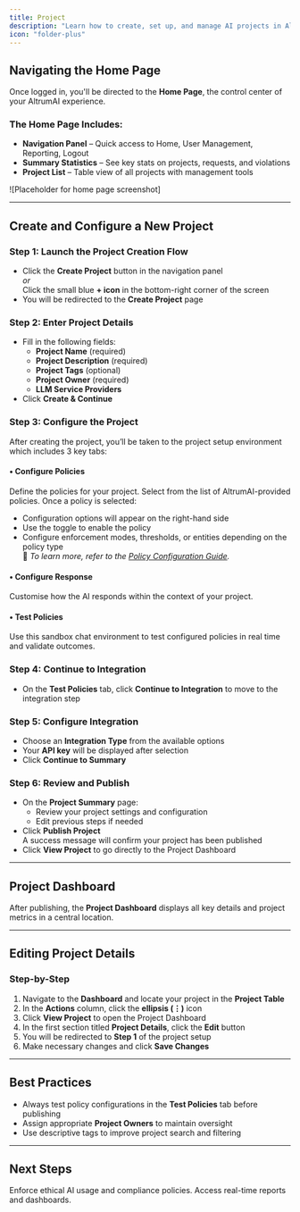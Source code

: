 ```yaml
---
title: Project
description: "Learn how to create, set up, and manage AI projects in AltrumAI"
icon: "folder-plus"
---
```


## Navigating the Home Page

Once logged in, you'll be directed to the **Home Page**, the control center of your AltrumAI experience.

### The Home Page Includes:
- **Navigation Panel** – Quick access to Home, User Management, Reporting, Logout
- **Summary Statistics** – See key stats on projects, requests, and violations
- **Project List** – Table view of all projects with management tools

![Placeholder for home page screenshot]

---

## Create and Configure a New Project

### Step 1: Launch the Project Creation Flow

- Click the **Create Project** button in the navigation panel  
  _or_  
  Click the small blue **+ icon** in the bottom-right corner of the screen
- You will be redirected to the **Create Project** page

### Step 2: Enter Project Details

- Fill in the following fields:
  - **Project Name** (required)
  - **Project Description** (required)
  - **Project Tags** (optional)
  - **Project Owner** (required)
  - **LLM Service Providers**
- Click **Create & Continue**

### Step 3: Configure the Project

After creating the project, you’ll be taken to the project setup environment which includes 3 key tabs:

#### • Configure Policies  
Define the policies for your project. Select from the list of AltrumAI-provided policies. Once a policy is selected:
- Configuration options will appear on the right-hand side
- Use the toggle to enable the policy
- Configure enforcement modes, thresholds, or entities depending on the policy type  
📘 _To learn more, refer to the [Policy Configuration Guide](/product-guide/configuring-policies-and-settings)._

#### • Configure Response  
Customise how the AI responds within the context of your project.

#### • Test Policies  
Use this sandbox chat environment to test configured policies in real time and validate outcomes.

### Step 4: Continue to Integration

- On the **Test Policies** tab, click **Continue to Integration** to move to the integration step

### Step 5: Configure Integration

- Choose an **Integration Type** from the available options
- Your **API key** will be displayed after selection
- Click **Continue to Summary**

### Step 6: Review and Publish

- On the **Project Summary** page:
  - Review your project settings and configuration
  - Edit previous steps if needed
- Click **Publish Project**  
  A success message will confirm your project has been published
- Click **View Project** to go directly to the Project Dashboard

---

## Project Dashboard

After publishing, the **Project Dashboard** displays all key details and project metrics in a central location.

---

## Editing Project Details

### Step-by-Step

1. Navigate to the **Dashboard** and locate your project in the **Project Table**
2. In the **Actions** column, click the **ellipsis (⋮)** icon
3. Click **View Project** to open the Project Dashboard
4. In the first section titled **Project Details**, click the **Edit** button
5. You will be redirected to **Step 1** of the project setup
6. Make necessary changes and click **Save Changes**

---

## Best Practices

- Always test policy configurations in the **Test Policies** tab before publishing
- Assign appropriate **Project Owners** to maintain oversight
- Use descriptive tags to improve project search and filtering

---

## Next Steps

<CardGroup cols={2}>
  <Card
    title="Configure Policies"
    icon="shield"
    href="/product-guide/configuring-policies-and-settings"
  >
    Enforce ethical AI usage and compliance policies.
  </Card>
  <Card
    title="Track AI Activity"
    icon="chart-line"
    href="/product-guide/generating-and-viewing-reports"
  >
    Access real-time reports and dashboards.
  </Card>
</CardGroup>
